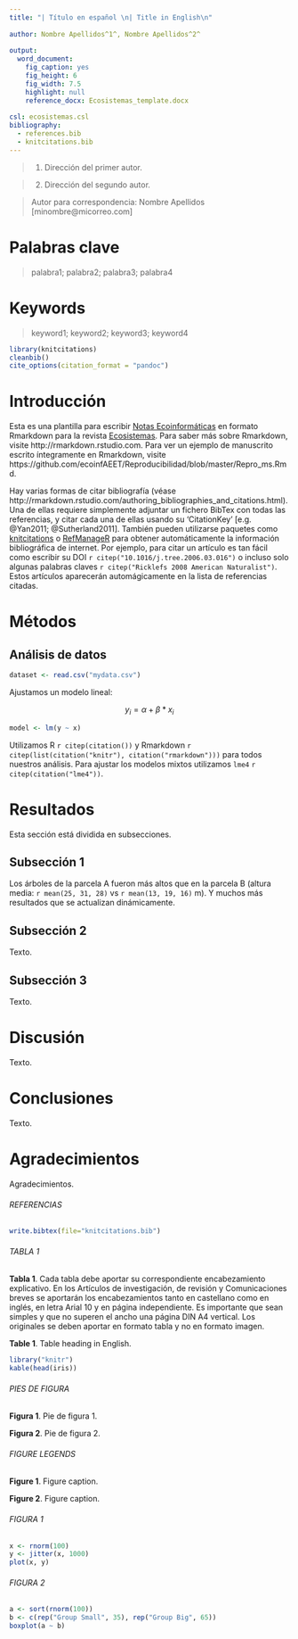 ---
title: "| Título en español \n| Title in English\n"
  
author: Nombre Apellidos^1^, Nombre Apellidos^2^
  
output:
  word_document:
    fig_caption: yes
    fig_height: 6
    fig_width: 7.5
    highlight: null
    reference_docx: Ecosistemas_template.docx
    
csl: ecosistemas.csl
bibliography: 
  - references.bib
  - knitcitations.bib
---


> (1) Dirección del primer autor.

> (2) Dirección del segundo autor.

> Autor para correspondencia: Nombre Apellidos [minombre@micorreo.com]




# Palabras clave

> palabra1; palabra2; palabra3; palabra4 


# Keywords

> keyword1; keyword2; keyword3; keyword4



```{r knitcitations, echo=FALSE, cache = FALSE}
library(knitcitations)
cleanbib()   
cite_options(citation_format = "pandoc")
```



# Introducción 

Esta es una plantilla para escribir [Notas Ecoinformáticas](https://github.com/ecoinfAEET/Notas_Ecosistemas) en formato Rmarkdown para la revista [Ecosistemas](www.revistaecosistemas.net). Para saber más sobre Rmarkdown, visite http://rmarkdown.rstudio.com. Para ver un ejemplo de manuscrito escrito íntegramente en Rmarkdown, visite https://github.com/ecoinfAEET/Reproducibilidad/blob/master/Repro_ms.Rmd.

Hay varias formas de citar bibliografía (véase http://rmarkdown.rstudio.com/authoring_bibliographies_and_citations.html). Una de ellas requiere simplemente adjuntar un fichero BibTex con todas las referencias, y citar cada una de ellas usando su 'CitationKey' [e.g. @Yan2011; @Sutherland2011]. También pueden utilizarse paquetes como [knitcitations](https://cran.r-project.org/web/packages/knitcitations/index.html) o [RefManageR](https://cran.r-project.org/web/packages/RefManageR/index.html) para obtener automáticamente la información bibliográfica de internet. Por ejemplo, para citar un artículo es tan fácil como escribir su DOI `r citep("10.1016/j.tree.2006.03.016")` o incluso solo algunas palabras claves `r citep("Ricklefs 2008 American Naturalist")`. Estos artículos aparecerán automágicamente en la lista de referencias citadas. 


 

# Métodos


## Análisis de datos

```{r read_data, eval = FALSE, echo = FALSE}
dataset <- read.csv("mydata.csv")
```

Ajustamos un modelo lineal:

$$
y_{i} = \alpha + \beta*x_{i} 
$$

```{r model, echo = FALSE, eval = FALSE}
model <- lm(y ~ x)
```

Utilizamos R `r citep(citation())` y Rmarkdown `r citep(list(citation("knitr"), citation("rmarkdown")))` para todos nuestros análisis. Para ajustar los modelos mixtos utilizamos `lme4` `r citep(citation("lme4"))`.




# Resultados

Esta sección está dividida en subsecciones.


## Subsección 1

Los árboles de la parcela A fueron más altos que en la parcela B (altura media: `r mean(25, 31, 28)` vs `r mean(13, 19, 16)` m). Y muchos más resultados que se actualizan dinámicamente.


## Subsección 2

Texto.


## Subsección 3

Texto.



# Discusión

Texto.



# Conclusiones

Texto.


# Agradecimientos

Agradecimientos.





###### REFERENCIAS

```{r write_citations, cache=FALSE, include=FALSE}
write.bibtex(file="knitcitations.bib")
```

<div id = "refs"></div>














###### TABLA 1

**Tabla 1**. Cada tabla debe aportar su correspondiente encabezamiento explicativo. En los Artículos de investigación, de revisión y Comunicaciones breves se aportarán los encabezamientos tanto en castellano como en inglés, en letra Arial 10 y en página independiente. Es importante que sean simples y que no superen el ancho una página DIN A4 vertical. Los originales se deben aportar en formato tabla y no en formato imagen. 

**Table 1**. Table heading in English. 

```{r Tabla1, results='asis', echo=FALSE, cache=FALSE}
library("knitr")
kable(head(iris))
```





###### PIES DE FIGURA

**Figura 1**. Pie de figura 1. 

**Figura 2**. Pie de figura 2.





###### FIGURE LEGENDS

**Figure 1**. Figure caption.

**Figure 2**. Figure caption.





###### FIGURA 1

```{r Fig1, echo=FALSE, fig.cap="Figura 1. Esto es un ejemplo.", cache=FALSE}
x <- rnorm(100)
y <- jitter(x, 1000)
plot(x, y)
```



###### FIGURA 2

```{r Fig2, echo=FALSE, fig.cap="Figura 2. Segundo ejemplo", cache=FALSE}
a <- sort(rnorm(100))
b <- c(rep("Group Small", 35), rep("Group Big", 65))
boxplot(a ~ b)
```









